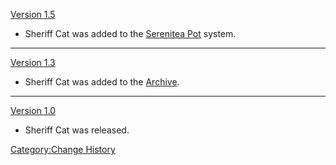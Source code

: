 [[Version 1.5]]
*Sheriff Cat was added to the [[Serenitea Pot]] system.
----
[[Version 1.3]]
*Sheriff Cat was added to the [[Archive]].
----
[[Version 1.0]]
*Sheriff Cat was released.
<noinclude>[[Category:Change History]]</noinclude>